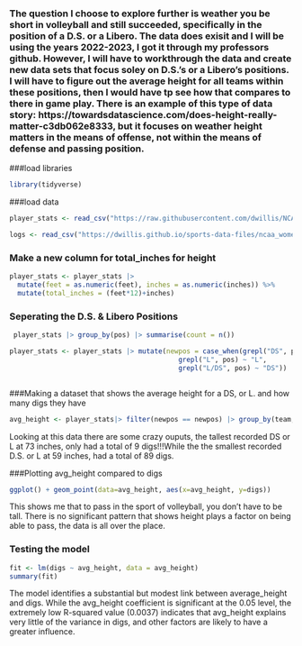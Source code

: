 ### The question I choose to explore further is weather you be short in volleyball and still succeeded, specifically in the position of a D.S. or a Libero. The data does exisit and I will be using the  years 2022-2023, I got it through my professors github. However, I will have to workthrough the data and create new data sets that focus soley on D.S.'s  or a Libero's positions. I will have to figure out the average height for all teams within these positions, then I would have tp see how that compares to there in game play. There is an example of this type of data story: https://towardsdatascience.com/does-height-really-matter-c3db062e8333, but it focuses on weather height matters in the means of offense, not within the means of defense and  passing position. 


###load libraries 
```r
library(tidyverse)
```

###load data
```r

player_stats <- read_csv("https://raw.githubusercontent.com/dwillis/NCAAWomensVolleyballData/refs/heads/main/data/ncaa_womens_volleyball_playerstats_2023.csv")

logs <- read_csv("https://dwillis.github.io/sports-data-files/ncaa_womens_volleyball_matchstats_2023.csv")
```

### Make a new column for total_inches for height
```r
player_stats <- player_stats |> 
  mutate(feet = as.numeric(feet), inches = as.numeric(inches)) %>%
  mutate(total_inches = (feet*12)+inches)
```



### Seperating the D.S. & Libero Positions 
```r
 player_stats |> group_by(pos) |> summarise(count = n())

player_stats <- player_stats |> mutate(newpos = case_when(grepl("DS", pos) ~ "DS",
                                          grepl("L", pos) ~ "L",
                                          grepl("L/DS", pos) ~ "DS"))



```
###Making a dataset that shows the average height for a DS, or L. and how many digs they have
```r
avg_height <- player_stats|> filter(newpos == newpos) |> group_by(team, digs) |> summarise(avg_height = total_inches) 


```
Looking at this data there are some crazy ouputs, the tallest recorded DS or L at 73 inches, only had a total of 9 digs!!!While the the smallest recorded D.S. or L at 59 inches, had a total of 89 digs.

###Plotting avg_height compared to digs
```r
ggplot() + geom_point(data=avg_height, aes(x=avg_height, y=digs))
```
This shows me that to pass in the sport of volleyball, you don't have to be tall. There is no significant pattern that shows height plays a factor on being able to pass, the data is all over the place. 


### Testing the model
```r
fit <- lm(digs ~ avg_height, data = avg_height)
summary(fit)
```
The model identifies a substantial but modest link between average_height and digs.
While the avg_height coefficient is significant at the 0.05 level, the extremely low R-squared value (0.0037) indicates that avg_height explains very little of the variance in digs, and other factors are likely to have a greater influence.

